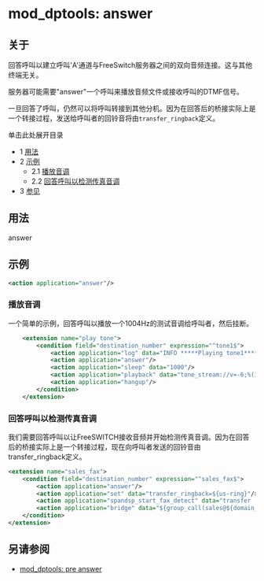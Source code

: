 # mod_dptools: answer

## 关于

回答呼叫以建立呼叫'A'通道与FreeSwitch服务器之间的双向音频连接。这与其他终端无关。

服务器可能需要"answer"一个呼叫来播放音频文件或接收呼叫的DTMF信号。

一旦回答了呼叫，仍然可以将呼叫转接到其他分机。因为在回答后的桥接实际上是一个转接过程，发送给呼叫者的回铃音将由`transfer_ringback`定义。

单击此处展开目录

* 1 [用法](#usage)
* 2 [示例](#example)
   * 2.1 [播放音调](#play-a-tone)
   * 2.2 [回答呼叫以检测传真音调](#answer-a-call-to-detect-fax-tones)
* 3 [参见](#see-also)

## 用法

answer

## 示例

```xml
<action application="answer"/>
```

### 播放音调

一个简单的示例，回答呼叫以播放一个1004Hz的测试音调给呼叫者，然后挂断。

```xml
	<extension name="play tone">
		<condition field="destination_number" expression="^tone1$">
			<action application="log" data="INFO *****Playing tone1***** "/>
			<action application="answer"/>
			<action application="sleep" data="1000"/>
			<action application="playback" data="tone_stream://v=-6;%(10000,100,1004);loops=1"/>
			<action application="hangup"/>
		</condition>
	</extension>


```

### 回答呼叫以检测传真音调

我们需要回答呼叫以让FreeSWITCH接收音频并开始检测传真音调。因为在回答后的桥接实际上是一个转接过程，现在向呼叫者发送的回铃音由transfer_ringback定义。

```xml
<extension name="sales_fax">
    <condition field="destination_number" expression="^sales_fax$"> 
        <action application="answer"/>
        <action application="set" data="transfer_ringback=${us-ring}"/>
        <action application="spandsp_start_fax_detect" data="transfer 'FAX XML default' 6"/>
        <action application="bridge" data="${group_call(sales@${domain_name})}"/>
    </condition>
</extension>
```

## 另请参阅

* [mod_dptools: pre answer](./6586998.mdx#about)